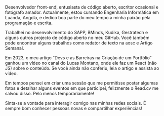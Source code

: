 
<Title>Otoniel Emanuel</Title>

<LineBreak />

Desenvolvedor front-end, entusiasta de código aberto, escritor ocasional e fotógrafo amador. Actualmente, estou cursando Engenharia Informática em Luanda, Angola, e dedico boa parte do meu tempo à minha paixão pela programação e escrita. 

<LineBreak />

Trabalhei no desenvolvimento do <Links olink="https://www.linkedin.com/feed/update/urn:li:activity:7105292648080404480/">SAPP</Links>, <Links olink="https://bminds.ao/">BMinds</Links>, <Links olink="https://kudikadigital.com/">Kudika</Links>, <Links olink="https://www.linkedin.com/showcase/b2b-sales-marketing-forum-ao/">Gestratech</Links> e alguns outros projecto de código aberto no meu <Links olink="https://github.com/euotiniel/">GitHub</Links>. Você também pode encontrar alguns trabalhos como redator de texto na <Links olink="https://blog.aosc.social/">aosc</Links> e <Links olink="https://web.facebook.com/artigosemanal">Artigo Semanal</Links>.

<LineBreak />

Em 2023, o meu artigo “Devs e as Barreiras na Criação de um Portfólio” ganhou um vídeo no canal do <Links olink="https://twitter.com/lucas_montano">Lucas Montano</Links>, onde ele faz um React (não JS) sobre o conteúdo. Se você ainda não conferiu, leia o <Links olink="https://euotiniel.com/blog/portfolios">artigo</Links> e assista ao <Links olink="https://www.youtube.com/watch?v=teU_RL7QOT4&t=15s">vídeo</Links>.

<LineBreak />

Em tempos pensei em criar uma sessão que me permitisse postar algumas fotos e detalhar alguns eventos em que participei, felizmente o <Links olink="https://read.cv/euotiniel">Read.cv</Links> me salvou disso. Pelo menos temporariamente!

<LineBreak />

<LineBreak />

Sinta-se a vontade para interagir comigo nas minhas redes sociais. É sempre bom conhecer pessoas novas e compartilhar experiências!

<LineBreak />

<Sicial />